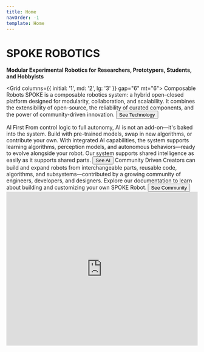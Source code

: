 ```yaml
---
title: Home
navOrder: -1
template: Home
---
```


# SPOKE ROBOTICS

**Modular Experimental Robotics for Researchers, Prototypers, Students, and Hobbyists**

<Grid columns={{ initial: '1', md: '2', lg: '3' }} gap="6" mt="6">
  <FeatureBox>
    <Heading size="4">Composable Robots</Heading>
    <Text mt="2">
      SPOKE is a composable robotics system: a hybrid open–closed platform designed for modularity, collaboration, and scalability. It combines the extensibility of open-source, the reliability of curated components, and the power of community-driven innovation.
    </Text>
    <Button asChild>
      <NextLink href="/technology">See Technology</NextLink>
    </Button>
  </FeatureBox>

  <FeatureBox>
    <Heading size="4">AI First</Heading>
    <Text mt="2">
      From control logic to full autonomy, AI is not an add-on—it's baked into the system. Build with pre-trained models, swap in new algorithms, or contribute your own. With integrated AI capabilities, the system supports learning algorithms, perception models, and autonomous behaviors—ready to evolve alongside your robot. Our system supports shared intelligence as easily as it supports shared parts.
    </Text>
    <Button asChild>
      <NextLink href="/ai">See AI</NextLink>
    </Button>
  </FeatureBox>

  <FeatureBox>
    <Heading size="4">Community Driven</Heading>
    <Text mt="2">
      Creators can build and expand robots from interchangeable parts, reusable code, algorithms, and subsystems—contributed by a growing community of engineers, developers, and designers. Explore our documentation to learn about building and customizing your own SPOKE Robot.
    </Text>
    <Button asChild>
      <NextLink href="/community">See Community</NextLink>
    </Button>
  </FeatureBox>
</Grid>

<iframe
  width="100%"
  height="405"
src="https://20a92129.sibforms.com/serve/MUIFABYzW_uWNXgRXsIeJBbYaL8SynpQhDtrtdX8GBHMHqSvB7JiWc0Go4YILcxxwy0HdlDpLlx2XyWA0sBv_WPmJsrQY2STUr_36HHlf1CDh86LMiIM2o6ZbZZFZhV5m9ZTKaj93bNbRDVGTK59jdJ3WrxlZIbZacFC-uV6wCP6wXGkBOXswGsPpget80X7IgBmKm_2SYMLJ99m"
  frameBorder="0"
  allowFullScreen
  style={{ display: 'block', marginLeft: 'auto', marginRight: 'auto', maxWidth: '100%' }}
></iframe>
